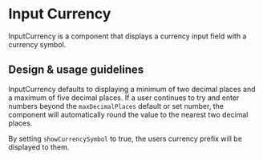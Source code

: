 
<Meta title="Components/Forms and Inputs/InputCurrency/Docs" />

# Input Currency

InputCurrency is a component that displays a currency input field with a
currency symbol.

## Design & usage guidelines

InputCurrency defaults to displaying a minimum of two decimal places and a
maximum of five decimal places. If a user continues to try and enter numbers
beyond the `maxDecimalPlaces` default or set number, the component will
automatically round the value to the nearest two decimal places.

By setting `showCurrencySymbol` to true, the users currency prefix will be
displayed to them.
